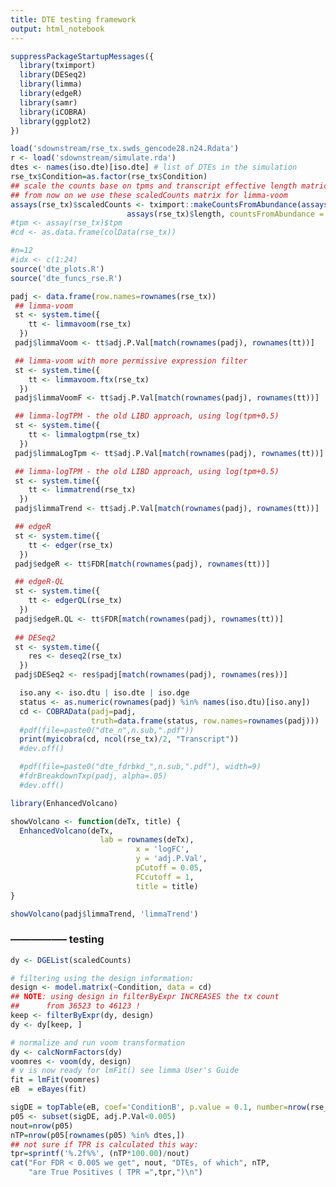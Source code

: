 ```yaml
---
title: DTE testing framework
output: html_notebook
---
```


```r
suppressPackageStartupMessages({
  library(tximport)
  library(DESeq2)
  library(limma)
  library(edgeR)
  library(samr)
  library(iCOBRA)
  library(ggplot2)
})
```

```r
load('sdownstream/rse_tx.swds_gencode28.n24.Rdata')
r <- load('sdownstream/simulate.rda')
dtes <- names(iso.dte)[iso.dte] # list of DTEs in the simulation
rse_tx$Condition=as.factor(rse_tx$Condition)
## scale the counts base on tpms and transcript effective length matrices
## from now on we use these scaledCounts matrix for limma-voom
assays(rse_tx)$scaledCounts <- tximport::makeCountsFromAbundance(assays(rse_tx)$counts, assays(rse_tx)$tpm,
                          assays(rse_tx)$length, countsFromAbundance = "lengthScaledTPM")
#tpm <- assay(rse_tx)$tpm
#cd <- as.data.frame(colData(rse_tx))
```


```r
#n=12
#idx <- c(1:24)
source('dte_plots.R')
source('dte_funcs_rse.R')
```


```r
padj <- data.frame(row.names=rownames(rse_tx))
 ## limma-voom
 st <- system.time({ 
    tt <- limmavoom(rse_tx)
  })
 padj$limmaVoom <- tt$adj.P.Val[match(rownames(padj), rownames(tt))]

 ## limma-voom with more permissive expression filter
 st <- system.time({ 
    tt <- limmavoom.ftx(rse_tx)
  })
 padj$limmaVoomF <- tt$adj.P.Val[match(rownames(padj), rownames(tt))]

 ## limma-logTPM - the old LIBD approach, using log(tpm+0.5)
 st <- system.time({ 
    tt <- limmalogtpm(rse_tx)
  })
 padj$limmaLogTpm <- tt$adj.P.Val[match(rownames(padj), rownames(tt))]

 ## limma-logTPM - the old LIBD approach, using log(tpm+0.5)
 st <- system.time({ 
    tt <- limmatrend(rse_tx)
  })
 padj$limmaTrend <- tt$adj.P.Val[match(rownames(padj), rownames(tt))]

 ## edgeR
 st <- system.time({ 
    tt <- edger(rse_tx)
  })
 padj$edgeR <- tt$FDR[match(rownames(padj), rownames(tt))]

 ## edgeR-QL
 st <- system.time({ 
    tt <- edgerQL(rse_tx)
  })
 padj$edgeR.QL <- tt$FDR[match(rownames(padj), rownames(tt))]
 
 ## DESeq2 
 st <- system.time({
    res <- deseq2(rse_tx)
  })
 padj$DESeq2 <- res$padj[match(rownames(padj), rownames(res))]
```


```r
  iso.any <- iso.dtu | iso.dte | iso.dge
  status <- as.numeric(rownames(padj) %in% names(iso.dtu)[iso.any])
  cd <- COBRAData(padj=padj,
                  truth=data.frame(status, row.names=rownames(padj)))
  #pdf(file=paste0("dte_n",n.sub,".pdf"))
  print(myicobra(cd, ncol(rse_tx)/2, "Transcript"))
  #dev.off()

  #pdf(file=paste0("dte_fdrbkd_",n.sub,".pdf"), width=9)
  #fdrBreakdownTxp(padj, alpha=.05)
  #dev.off()
```


```r
library(EnhancedVolcano)

showVolcano <- function(deTx, title) {
  EnhancedVolcano(deTx,
                    lab = rownames(deTx),
                            x = 'logFC',
                            y = 'adj.P.Val',
                            pCutoff = 0.05,
                            FCcutoff = 1,
                            title = title)
}

showVolcano(padj$limmaTrend, 'limmaTrend')

```







### ----------------- testing 

```r
dy <- DGEList(scaledCounts)

# filtering using the design information:
design <- model.matrix(~Condition, data = cd)
## NOTE: using design in filterByExpr INCREASES the tx count
##      from 36523 to 46123 !
keep <- filterByExpr(dy, design)
dy <- dy[keep, ]

# normalize and run voom transformation
dy <- calcNormFactors(dy)
voomres <- voom(dy, design)
# v is now ready for lmFit() see limma User's Guide
fit = lmFit(voomres)
eB  = eBayes(fit)

sigDE = topTable(eB, coef='ConditionB', p.value = 0.1, number=nrow(rse_tx))
p05 <- subset(sigDE, adj.P.Val<0.005)
nout=nrow(p05)
nTP=nrow(p05[rownames(p05) %in% dtes,])
## not sure if TPR is calculated this way:
tpr=sprintf('%.2f%%', (nTP*100.00)/nout)
cat("For FDR < 0.005 we get", nout, "DTEs, of which", nTP, 
    "are True Positives ( TPR =",tpr,")\n")
```


